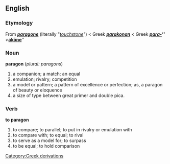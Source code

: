 ==English==
===Etymology===
From {{Gr.}} '''''[[paragone]]''''' (literally "''[[touchstone]]''") < Greek '''''[[parakonan]]''''' < Greek '''''[[para-]]''''' + '''''[[akōne]]'''''

===Noun===
'''paragon''' (''plural: paragons'')
#a companion; a match; an equal
#emulation; rivalry; competition
#a model or pattern; a pattern of excellence or perfection; as, a paragon of beauty or eloquence
#a size of type between great primer and double pica. 

===Verb===
'''to paragon'''
#to compare; to parallel; to put in rivalry or emulation with
#to compare with; to equal; to rival
#to serve as a model for; to surpass
#to be equal; to hold comparison
[[Category:Greek derivations]]